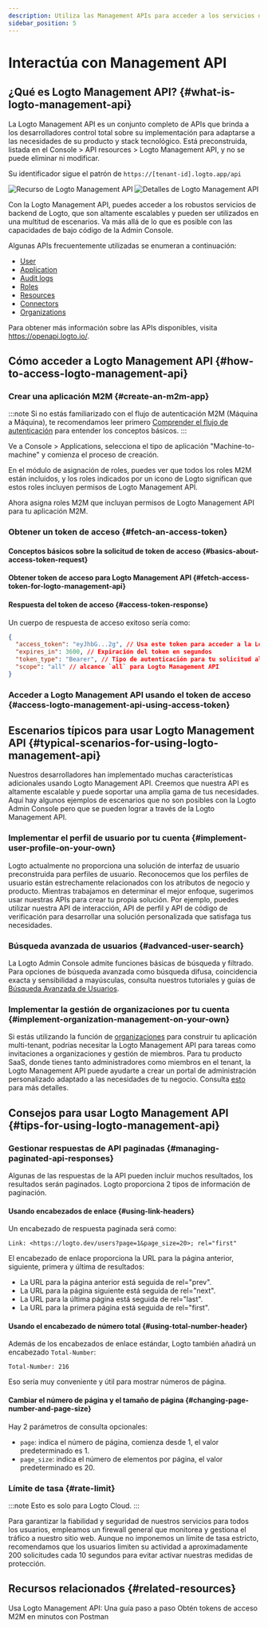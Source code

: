 ```yaml
---
description: Utiliza las Management APIs para acceder a los servicios de backend de Logto, escalando tu sistema CIAM con gestión de usuarios, configuraciones de cuenta, verificación de identidad y arquitectura multi-tenant.
sidebar_position: 5
---
```



# Interactúa con Management API

## ¿Qué es Logto Management API? \{#what-is-logto-management-api}

La Logto Management API es un conjunto completo de APIs que brinda a los desarrolladores control total sobre su implementación para adaptarse a las necesidades de su producto y stack tecnológico. Está preconstruida, listada en el <CloudLink to="/api-resources">Console > API resources > Logto Management API</CloudLink>, y no se puede eliminar ni modificar.

Su identificador sigue el patrón de `https://[tenant-id].logto.app/api`

<img alt="Recurso de Logto Management API" src="/img/assets/logto-management-api-resource.webp" />

<img alt="Detalles de Logto Management API" src="/img/assets/logto-management-api-details.webp" />

Con la Logto Management API, puedes acceder a los robustos servicios de backend de Logto, que son altamente escalables y pueden ser utilizados en una multitud de escenarios. Va más allá de lo que es posible con las capacidades de bajo código de la Admin Console.

Algunas APIs frecuentemente utilizadas se enumeran a continuación:

- [User](https://openapi.logto.io/operation/operation-getuser)
- [Application](https://openapi.logto.io/operation/operation-listapplications)
- [Audit logs](https://openapi.logto.io/operation/operation-listlogs)
- [Roles](https://openapi.logto.io/operation/operation-listroles)
- [Resources](https://openapi.logto.io/operation/operation-listresources)
- [Connectors](https://openapi.logto.io/operation/operation-listconnectors)
- [Organizations](https://openapi.logto.io/operation/operation-listorganizations)

Para obtener más información sobre las APIs disponibles, visita https://openapi.logto.io/.

## Cómo acceder a Logto Management API \{#how-to-access-logto-management-api}

### Crear una aplicación M2M \{#create-an-m2m-app}

:::note
Si no estás familiarizado con el flujo de autenticación M2M (Máquina a Máquina), te recomendamos leer primero [Comprender el flujo de autenticación](/integrate-logto/integrate-logto-into-your-application/understand-authentication-flow/#machine-to-machine-authentication-flow) para entender los conceptos básicos.
:::

Ve a <CloudLink to="/applications">Console > Applications</CloudLink>, selecciona el tipo de aplicación "Machine-to-machine" y comienza el proceso de creación.

<M2mRoleAssignment />

En el módulo de asignación de roles, puedes ver que todos los roles M2M están incluidos, y los roles indicados por un icono de Logto significan que estos roles incluyen permisos de Logto Management API.

Ahora asigna roles M2M que incluyan permisos de Logto Management API para tu aplicación M2M.

### Obtener un token de acceso \{#fetch-an-access-token}

#### Conceptos básicos sobre la solicitud de token de acceso \{#basics-about-access-token-request}

<BasicsAboutAccessTokenRequest />

#### Obtener token de acceso para Logto Management API \{#fetch-access-token-for-logto-management-api}

<FetchAccessTokenForLogtoManagementApi />

#### Respuesta del token de acceso \{#access-token-response}

Un cuerpo de respuesta de acceso exitoso sería como:

```json
{
  "access_token": "eyJhbG...2g", // Usa este token para acceder a la Logto Management API
  "expires_in": 3600, // Expiración del token en segundos
  "token_type": "Bearer", // Tipo de autenticación para tu solicitud al usar el token de acceso
  "scope": "all" // alcance `all` para Logto Management API
}
```

<M2mAccessTokenNote />

### Acceder a Logto Management API usando el token de acceso \{#access-logto-management-api-using-access-token}

<AccessTokenUsage />

<AccessLogtoManagementApiUsingAccessToken />

## Escenarios típicos para usar Logto Management API \{#typical-scenarios-for-using-logto-management-api}

Nuestros desarrolladores han implementado muchas características adicionales usando Logto Management API. Creemos que nuestra API es altamente escalable y puede soportar una amplia gama de tus necesidades. Aquí hay algunos ejemplos de escenarios que no son posibles con la Logto Admin Console pero que se pueden lograr a través de la Logto Management API.

### Implementar el perfil de usuario por tu cuenta \{#implement-user-profile-on-your-own}

Logto actualmente no proporciona una solución de interfaz de usuario preconstruida para perfiles de usuario. Reconocemos que los perfiles de usuario están estrechamente relacionados con los atributos de negocio y producto. Mientras trabajamos en determinar el mejor enfoque, sugerimos usar nuestras APIs para crear tu propia solución. Por ejemplo, puedes utilizar nuestra API de interacción, API de perfil y API de código de verificación para desarrollar una solución personalizada que satisfaga tus necesidades.

### Búsqueda avanzada de usuarios \{#advanced-user-search}

La Logto Admin Console admite funciones básicas de búsqueda y filtrado. Para opciones de búsqueda avanzada como búsqueda difusa, coincidencia exacta y sensibilidad a mayúsculas, consulta nuestros tutoriales y guías de [Búsqueda Avanzada de Usuarios](/user-management/advanced-user-search).

### Implementar la gestión de organizaciones por tu cuenta \{#implement-organization-management-on-your-own}

Si estás utilizando la función de [organizaciones](/organizations) para construir tu aplicación multi-tenant, podrías necesitar la Logto Management API para tareas como invitaciones a organizaciones y gestión de miembros. Para tu producto SaaS, donde tienes tanto administradores como miembros en el tenant, la Logto Management API puede ayudarte a crear un portal de administración personalizado adaptado a las necesidades de tu negocio. Consulta [esto](/end-user-flows/organization-experience/) para más detalles.

## Consejos para usar Logto Management API \{#tips-for-using-logto-management-api}

### Gestionar respuestas de API paginadas \{#managing-paginated-api-responses}

Algunas de las respuestas de la API pueden incluir muchos resultados, los resultados serán paginados. Logto proporciona 2 tipos de información de paginación.

#### Usando encabezados de enlace \{#using-link-headers}

Un encabezado de respuesta paginada será como:

```
Link: <https://logto.dev/users?page=1&page_size=20>; rel="first"
```

El encabezado de enlace proporciona la URL para la página anterior, siguiente, primera y última de resultados:

- La URL para la página anterior está seguida de rel="prev".
- La URL para la página siguiente está seguida de rel="next".
- La URL para la última página está seguida de rel="last".
- La URL para la primera página está seguida de rel="first".

#### Usando el encabezado de número total \{#using-total-number-header}

Además de los encabezados de enlace estándar, Logto también añadirá un encabezado `Total-Number`:

```
Total-Number: 216
```

Eso sería muy conveniente y útil para mostrar números de página.

#### Cambiar el número de página y el tamaño de página \{#changing-page-number-and-page-size}

Hay 2 parámetros de consulta opcionales:

- `page`: indica el número de página, comienza desde 1, el valor predeterminado es 1.
- `page_size`: indica el número de elementos por página, el valor predeterminado es 20.

### Límite de tasa \{#rate-limit}

:::note
Esto es solo para Logto Cloud.
:::

Para garantizar la fiabilidad y seguridad de nuestros servicios para todos los usuarios, empleamos un firewall general que monitorea y gestiona el tráfico a nuestro sitio web. Aunque no imponemos un límite de tasa estricto, recomendamos que los usuarios limiten su actividad a aproximadamente 200 solicitudes cada 10 segundos para evitar activar nuestras medidas de protección.

## Recursos relacionados \{#related-resources}

<Url href="https://blog.logto.io/management-api">
  Usa Logto Management API: Una guía paso a paso
</Url>

<Url href="https://blog.logto.io/use-postman-to-obtain-m2m-access-token">
  Obtén tokens de acceso M2M en minutos con Postman
</Url>
